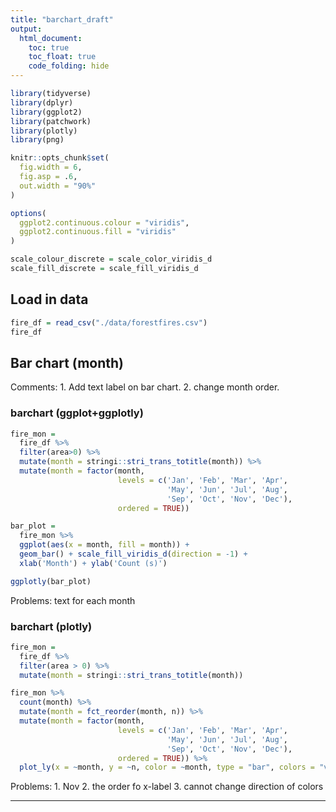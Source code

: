 ```yaml
---
title: "barchart_draft"
output: 
  html_document:
    toc: true
    toc_float: true
    code_folding: hide
---
```


```r
library(tidyverse)
library(dplyr)
library(ggplot2)
library(patchwork)
library(plotly)
library(png)

knitr::opts_chunk$set(
  fig.width = 6,
  fig.asp = .6,
  out.width = "90%"
)

options(
  ggplot2.continuous.colour = "viridis",
  ggplot2.continuous.fill = "viridis"
)

scale_colour_discrete = scale_color_viridis_d
scale_fill_discrete = scale_fill_viridis_d
```


## Load in data
```r
fire_df = read_csv("./data/forestfires.csv")
fire_df
```


## Bar chart (month)

Comments:
1. Add text label on bar chart.
2. change month order.

### barchart (ggplot+ggplotly)
```r
fire_mon = 
  fire_df %>% 
  filter(area>0) %>%
  mutate(month = stringi::stri_trans_totitle(month)) %>%
  mutate(month = factor(month, 
                        levels = c('Jan', 'Feb', 'Mar', 'Apr',
                                   'May', 'Jun', 'Jul', 'Aug',
                                   'Sep', 'Oct', 'Nov', 'Dec'),
                        ordered = TRUE))

bar_plot =
  fire_mon %>%
  ggplot(aes(x = month, fill = month)) + 
  geom_bar() + scale_fill_viridis_d(direction = -1) +
  xlab('Month') + ylab('Count (s)')

ggplotly(bar_plot)
```
Problems: text for each month

### barchart (plotly)
```r
fire_mon = 
  fire_df %>% 
  filter(area > 0) %>%
  mutate(month = stringi::stri_trans_totitle(month))

fire_mon %>%
  count(month) %>% 
  mutate(month = fct_reorder(month, n)) %>% 
  mutate(month = factor(month, 
                        levels = c('Jan', 'Feb', 'Mar', 'Apr',
                                   'May', 'Jun', 'Jul', 'Aug',
                                   'Sep', 'Oct', 'Nov', 'Dec'),
                        ordered = TRUE)) %>%
  plot_ly(x = ~month, y = ~n, color = ~month, type = "bar", colors = "viridis")
```
Problems:
1. Nov
2. the order fo x-label
3. cannot change direction of colors

---


